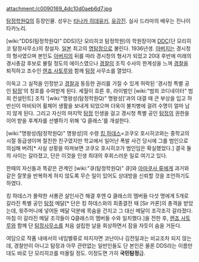 {{{+1 団 守彦 Morihiko Dan }}}
 
attachment:/c0090169_4dc10d0aeb6d7.jpg

[[탐정학원Q]]의 등장인물. 성우는 [[타나카 히데유키]], [[유강진]]. 실사 드라마의 배우는 진나이 타카노리.

[wiki:"DDS(탐정학원Q)" DDS](단 모리히코 탐정학원)의 학원장이며 [[DDC]](단 모리히코 탐정사무소)의 창설자. [[일본]] 최고의 [[명탐정]]으로 불린다. 1936년생. [[아버지]]는 경시청의 형사였으며 본인도 [[아버지]]의 뒤를 따라 경시청의 형사가 되었고 20대 후반에 미래의 경시총감 후보로 불릴 정도의 에이스였으나 [[경찰]]의 조직 수사의 한계성을 느껴 [[경찰]]을 퇴직하고 조수인 [[렌죠 사토루]]와 함께 [[탐정]] 사무소를 열었다.

이윽고 그 실적을 인정받고 [[경찰]]과 동등한 권리를 가질 수 있게 허락된 '경시청 특별 공인 [[탐정]]'의 칭호를 수여받게 된다. 세월이 흐른 후, 라이벌인 [wiki:"범죄 코디네이터" 범죄 컨설턴트] 조직 '[wiki:"명왕성(탐정학원Q)" 명왕성]'과의 대결 때 큰 부상을 입고 하반신이 마비되어 휠체어 생활을 보내게 되었으며 더욱이 불치병에 걸려 수명이 얼마 남지 않게 된다. 그리고 자신의 마지막 [[탐정]] 인생을 걸고 경시청 특별 공인 [[탐정]]의 권한을 이어 받을 후계자를 선별하기 위해 'Q 클래스'를 개설한다. 

[wiki:"명왕성(탐정학원Q)" 명왕성]의 수령 [[킹 하데스]]=코쿠오 호시히코와는 중학교의 시절 동급생이며 절친한 친구였지만 학교에서 일어난 폭발 사건 당시에 그를 범인으로 의심해 버려[* 사실 상황을 따져보면 코쿠오 호시히코가 범인임은 확실했었다.] 결국 둘의 사이는 갈라졌고, 단은 이것을 인생 최대의 후회스러운 일로 여기고 있다. 

한때의 자신들과 똑같은 관계인 [wiki:"큐(탐정학원Q)" 큐]와 [[아마쿠사 류]]에게 과거와 같은 잘못을 반복하게 하지 않도록 무슨 일이 있어도 상대방을 신뢰할 것을 조언하기도 하였다.

킹 하데스가 몰락한 서룡관 살인사건 해결 후엔 Q 클래스의 멤버들 다섯 명에게 5개로 갈라진 특별 공인 [[탐정]] 메달[* 단은 킹 하데스와의 최종결전 때 [Sir 카론]의 총격을 받았는데, 윗주머니에 넣어둔 메달 덕분에 목숨을 건지고 그 대신 메달이 조각조각 갈라졌다. 마침 이 갈라진 메달 조각들이 Q클래스의 멤버들 수와 일치했다.]을 전한 후, [[렌죠 사토루]]와 함께 단 [[탐정]]사무소를 처음 설립한 날을 회상하면서 잠을 자듯이 숨을 거둔다.

여담으로 작품 내에서의 네임벨류로 따지자면 코난이나 김전일과는 비교조차 되지 않는데, 경찰만이 아니고 탐정과 아무 관련없는 일반인들도 단 본인은 물론 DDS라는 이름만 대도 바로 단 모리히코를 떠올릴 정도. 이정도면 가히 '''국민탐정'''급.
